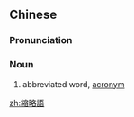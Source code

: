{{also|缩略语}}
==Chinese==
{{zh-forms|s=缩略语|type=21}}

===Pronunciation===
{{zh-pron
|m=suōlüèyǔ
|c=suk1 loek6 jyu5
|cat=n
}}

===Noun===
{{zh-noun}}

# abbreviated word, [[acronym]]

[[zh:縮略語]]